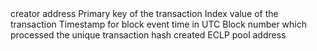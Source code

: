 <ParamField path="contract_address">
creator address
</ParamField>
<ParamField path="evt_tx_hash">
Primary key of the transaction
</ParamField>
<ParamField path="evt_index">
Index value of the transaction
</ParamField>
<ParamField path="evt_block_time">
Timestamp for block event time in UTC
</ParamField>
<ParamField path="evt_block_number">
Block number which processed the unique transaction hash
</ParamField>
<ParamField path="pool">
created ECLP pool address
</ParamField>
